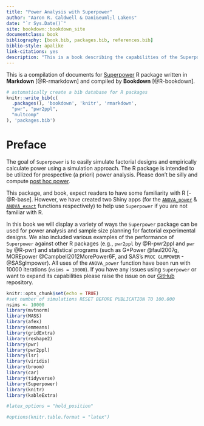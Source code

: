--- 
title: "Power Analysis with Superpower"
author: "Aaron R. Caldwell & Dani&euml;l Lakens"
date: "`r Sys.Date()`"
site: bookdown::bookdown_site
documentclass: book
bibliography: [book.bib, packages.bib, references.bib]
biblio-style: apalike
link-citations: yes
description: "This is a book describing the capabilities of the Superpower R package."
---

This is a compilation of documents for [Superpower](https://github.com/arcaldwell49/Superpower) R package written in **Markdown** [@R-rmarkdown] and compiled by **Bookdown** [@R-bookdown].



```{r include=FALSE}
# automatically create a bib database for R packages
knitr::write_bib(c(
  .packages(), 'bookdown', 'knitr', 'rmarkdown', 
  "pwr", "pwr2ppl",
  "multcomp"
), 'packages.bib')
```

# Preface {-}

The goal of `Superpower` is to easily simulate factorial designs and empirically calculate power using a simulation approach. 
The R package is intended to be utilized for prospective (a priori) power analysis. Please don't be silly and compute [post hoc power](https://discourse.datamethods.org/t/reference-collection-to-push-back-against-common-statistical-myths/1787). 

This package, and book, expect readers to have some familiarity with R [-@R-base]. However, we have created two Shiny apps (for the [`ANOVA_power`](http://shiny.ieis.tue.nl/anova_power/) & [`ANOVA_exact`](http://shiny.ieis.tue.nl/anova_exact/) functions respectively) to help use `Superpower` if you are not familiar with R.

In this book we will display a variety of ways the `Superpower` package can be used for power analysis and sample size planning for factorial experimental designs. We also included various examples of the performance of `Superpower` against other R packages (e.g., `pwr2ppl` by @R-pwr2ppl  and `pwr` by @R-pwr) and statistical programs (such as G*Power @faul2007g, MOREpower  @Campbell2012MorePower6F, and SAS's `PROC GLMPOWER` -@SASglmpower). All uses of the `ANOVA_power` function have been run with 10000 iterations (`nsims = 10000`). If you have any issues using `Superpower` or want to expand its capabilities please raise the issue on our [GitHub](https://github.com/arcaldwell49/Superpower/issues) repository.

```{r setup, include=FALSE}
knitr::opts_chunk$set(echo = TRUE)
#set number of simulations RESET BEFORE PUBLICATION TO 100.000
nsims <- 10000 
library(mvtnorm)
library(MASS)
library(afex)
library(emmeans)
library(gridExtra)
library(reshape2)
library(pwr)
library(pwr2ppl)
library(lsr)
library(viridis)
library(broom)
library(car)
library(tidyverse)
library(Superpower)
library(knitr)
library(kableExtra)

#latex_options = "hold_position"
```

```{r global_options, include=FALSE}
#options(knitr.table.format = "latex")

```

